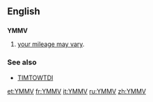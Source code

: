 ==English==

==={{initialism-old|en}}===
'''YMMV'''

# {{context|Internet|lang=en}} [[your mileage may vary]].

===See also===
* [[TIMTOWTDI]]

[[et:YMMV]]
[[fr:YMMV]]
[[it:YMMV]]
[[ru:YMMV]]
[[zh:YMMV]]